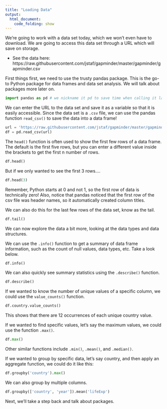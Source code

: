 ```yaml
---
title: "Loading Data"
output:
  html_document:
    code_folding: show
---
```


We're going to work with a data set today, which we won't even have to download. We are going to access this data set through a URL which will save on storage.

:::note

* See the data here: https://raw.githubusercontent.com/jstaf/gapminder/master/gapminder/gapminder.csv

:::

First things first, we need to use the trusty pandas package. This is the go-to Python package for data frames and data set analysis. We will talk about packages more later on.

```python
import pandas as pd # we nickname it pd to save time when calling it later
```

We can enter the URL to the data set and save it as a variable so that it is easily accessible. Since the data set is a `.csv` file, we can use the pandas function `read_csv()` to save the data into a data frame!

```python
url = 'https://raw.githubusercontent.com/jstaf/gapminder/master/gapminder/gapminder.csv'
df = pd.read_csv(url)
```

The `head()` function is often used to show the first few rows of a data frame. The default is the first five rows, but you can enter a different value inside the brackets to get the first n number of rows.

```python
df.head()
```

But if we only wanted to see the first 3 rows....

```python
df.head(3)
```

Remember, Python starts at 0 and not 1, so the first row of data is technically zero! Also, notice that pandas noticed that the first row of the csv file was header names, so it automatically created column titles.

We can also do this for the last few rows of the data set, know as the tail.

```python
df.tail()
```

We can now explore the data a bit more, looking at the data types and data structures.

We can use the `.info()` function to get a summary of data frame information, such as the count of null values, data types, etc. Take a look below.

```python
df.info()
```

We can also quickly see summary statistics using the `.describe()` function.

```python
df.describe()
```

If we wanted to know the number of unique values of a specific column, we could use the `value_counts()` function.

```python
df.country.value_counts()
```
This shows that there are 12 occurrences of each unique country value.

If we wanted to find specific values, let's say the maximum values, we could use the function `.max()`.

```python
df.max()
```

Other similar functions include `.min()`, `.mean()`, and `.median()`.

If we wanted to group by specific data, let's say country, and then apply an aggregate function, we could do it like this:

```python
df.groupby('country').max()
```

We can also group by multiple columns.

```python
df.groupby(['country', 'year']).mean('lifeExp')
```

Next, we'll take a step back and talk about packages.